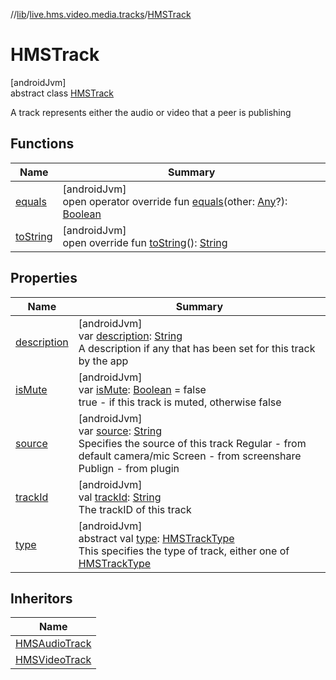 //[lib](/api-reference/android/v2/home/content)/[live.hms.video.media.tracks](../index)/[HMSTrack](index)

# HMSTrack

[androidJvm]\
abstract class [HMSTrack](index)

A track represents either the audio or video that a peer is publishing

## Functions

| Name                  | Summary                                                                                                                                                                                                                               |
| --------------------- | ------------------------------------------------------------------------------------------------------------------------------------------------------------------------------------------------------------------------------------- |
| [equals](equals)      | [androidJvm]<br />open operator override fun [equals](equals)(other: [Any](https://kotlinlang.org/api/latest/jvm/stdlib/kotlin/-any/index.html)?): [Boolean](https://kotlinlang.org/api/latest/jvm/stdlib/kotlin/-boolean/index.html) |
| [toString](to-string) | [androidJvm]<br />open override fun [toString](to-string)(): [String](https://kotlinlang.org/api/latest/jvm/stdlib/kotlin/-string/index.html)                                                                                         |

## Properties

| Name                       | Summary                                                                                                                                                                                                                                            |
| -------------------------- | -------------------------------------------------------------------------------------------------------------------------------------------------------------------------------------------------------------------------------------------------- |
| [description](description) | [androidJvm]<br />var [description](description): [String](https://kotlinlang.org/api/latest/jvm/stdlib/kotlin/-string/index.html)<br />A description if any that has been set for this track by the app                                           |
| [isMute](is-mute)          | [androidJvm]<br />var [isMute](is-mute): [Boolean](https://kotlinlang.org/api/latest/jvm/stdlib/kotlin/-boolean/index.html) = false<br />true - if this track is muted, otherwise false                                                            |
| [source](source)           | [androidJvm]<br />var [source](source): [String](https://kotlinlang.org/api/latest/jvm/stdlib/kotlin/-string/index.html)<br />Specifies the source of this track Regular - from default camera/mic Screen - from screenshare Publign - from plugin |
| [trackId](track-id)        | [androidJvm]<br />val [trackId](track-id): [String](https://kotlinlang.org/api/latest/jvm/stdlib/kotlin/-string/index.html)<br />The trackID of this track                                                                                         |
| [type](type)               | [androidJvm]<br />abstract val [type](type): [HMSTrackType](../-h-m-s-track-type/index)<br />This specifies the type of track, either one of [HMSTrackType](../-h-m-s-track-type/index)                                                            |

## Inheritors

| Name                                         |
| -------------------------------------------- |
| [HMSAudioTrack](../-h-m-s-audio-track/index) |
| [HMSVideoTrack](../-h-m-s-video-track/index) |
